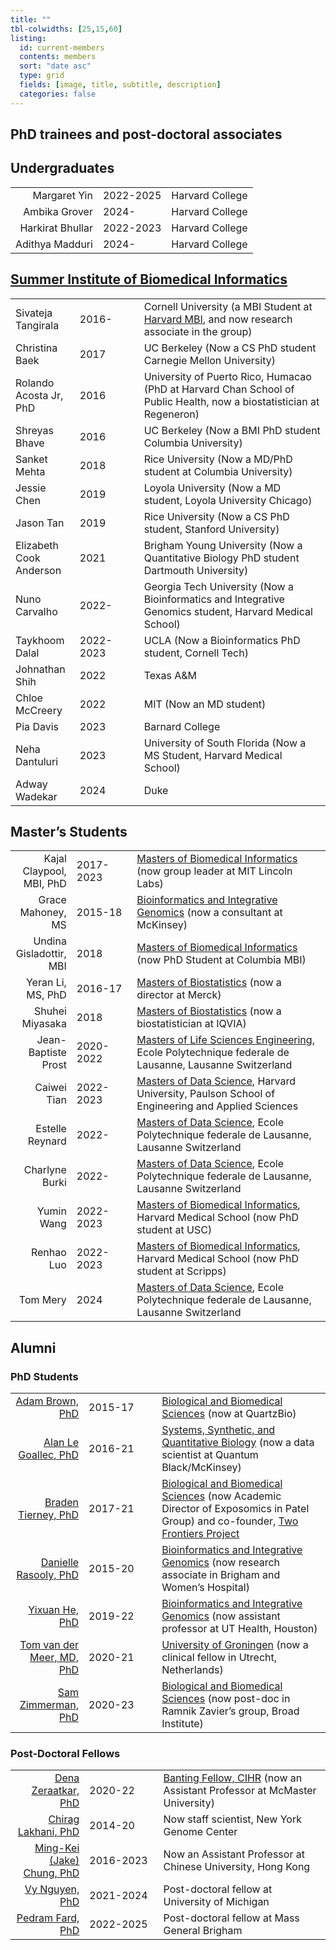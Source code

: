 ```yaml
---
title: ""
tbl-colwidths: [25,15,60]
listing:
  id: current-members
  contents: members
  sort: "date asc"
  type: grid
  fields: [image, title, subtitle, description]
  categories: false
---
```


## PhD trainees and post-doctoral associates

::: {#current-members}
:::

## Undergraduates

|                  |           |                 |
|-----------------:|-----------|-----------------|
|     Margaret Yin | 2022-2025 | Harvard College |
|    Ambika Grover | 2024-     | Harvard College |
| Harkirat Bhullar | 2022-2023 | Harvard College |
|  Adithya Madduri | 2024-     | Harvard College |

## [Summer Institute of Biomedical Informatics](https://dbmi.hms.harvard.edu/education/summer-institute-biomedical-informatics)

|  |  |  |
|---------------|---------------|-------------------------------------------|
| Sivateja Tangirala | 2016- | Cornell University (a MBI Student at [Harvard MBI](https://dbmi.hms.harvard.edu/education/master-biomedical-informatics), and now research associate in the group) |
| Christina Baek | 2017 | UC Berkeley (Now a CS PhD student Carnegie Mellon University) |
| Rolando Acosta Jr, PhD | 2016 | University of Puerto Rico, Humacao (PhD at Harvard Chan School of Public Health, now a biostatistician at Regeneron) |
| Shreyas Bhave | 2016 | UC Berkeley (Now a BMI PhD student Columbia University) |
| Sanket Mehta | 2018 | Rice University (Now a MD/PhD student at Columbia University) |
| Jessie Chen | 2019 | Loyola University (Now a MD student, Loyola University Chicago) |
| Jason Tan | 2019 | Rice University (Now a CS PhD student, Stanford University) |
| Elizabeth Cook Anderson | 2021 | Brigham Young University (Now a Quantitative Biology PhD student Dartmouth University) |
| Nuno Carvalho | 2022- | Georgia Tech University (Now a Bioinformatics and Integrative Genomics student, Harvard Medical School) |
| Taykhoom Dalal | 2022-2023 | UCLA (Now a Bioinformatics PhD student, Cornell Tech) |
| Johnathan Shih | 2022 | Texas A&M |
| Chloe McCreery | 2022 | MIT (Now an MD student) |
| Pia Davis | 2023 | Barnard College |
| Neha Dantuluri | 2023 | University of South Florida (Now a MS Student, Harvard Medical School) |
| Adway Wadekar | 2024 | Duke |

## Master's Students

|  |  |  |
|-------------:|--------------|--------------------------------------------|
| Kajal Claypool, MBI, PhD | 2017-2023 | [Masters of Biomedical Informatics](https://dbmi.hms.harvard.edu/education/master-biomedical-informatics) (now group leader at MIT Lincoln Labs) |
| Grace Mahoney, MS | 2015-18 | [Bioinformatics and Integrative Genomics](https://gsas.harvard.edu/programs-of-study/all/bioinformatics-and-integrative-genomics) (now a consultant at McKinsey) |
| Undina Gisladottir, MBI | 2018 | [Masters of Biomedical Informatics](https://dbmi.hms.harvard.edu/education/master-biomedical-informatics) (now PhD Student at Columbia MBI) |
| Yeran Li, MS, PhD | 2016-17 | [Masters of Biostatistics](https://www.hsph.harvard.edu/biostatistics/masters-programs/) (now a director at Merck) |
| Shuhei Miyasaka | 2018 | [Masters of Biostatistics](https://www.hsph.harvard.edu/biostatistics/masters-programs/) (now a biostatistician at IQVIA) |
| Jean-Baptiste Prost | 2020-2022 | [Masters of Life Sciences Engineering](https://www.epfl.ch/education/master/programs/life-sciences-engineering/), Ecole Polytechnique federale de Lausanne, Lausanne Switzerland |
| Caiwei Tian | 2022-2023 | [Masters of Data Science](https://seas.harvard.edu/applied-computation/graduate-programs/masters-data-science), Harvard University, Paulson School of Engineering and Applied Sciences |
| Estelle Reynard | 2022- | [Masters of Data Science](https://www.epfl.ch/education/master/programs/data-science/), Ecole Polytechnique federale de Lausanne, Lausanne Switzerland |
| Charlyne Burki | 2022- | [Masters of Data Science](https://www.epfl.ch/education/master/programs/data-science/), Ecole Polytechnique federale de Lausanne, Lausanne Switzerland |
| Yumin Wang | 2022-2023 | [Masters of Biomedical Informatics](https://dbmi.hms.harvard.edu/education/master-biomedical-informatics), Harvard Medical School (now PhD student at USC) |
| Renhao Luo | 2022-2023 | [Masters of Biomedical Informatics](https://dbmi.hms.harvard.edu/education/master-biomedical-informatics), Harvard Medical School (now PhD student at Scripps) |
| Tom Mery | 2024 | [Masters of Data Science](https://www.epfl.ch/education/master/programs/data-science/), Ecole Polytechnique federale de Lausanne, Lausanne Switzerland |

## Alumni

### PhD Students

|  |  |  |
|----------------:|-----------------|---------------------------------------|
| [Adam Brown, PhD](https://www.linkedin.com/in/adam-sam-brown/) | 2015-17 | [Biological and Biomedical Sciences](https://gsas.harvard.edu/programs-of-study/all/biological-and-biomedical-sciences) (now at QuartzBio) |
| [Alan Le Goallec, PhD](https://www.linkedin.com/in/alan-le-goallec-758a02126/) | 2016-21 | [Systems, Synthetic, and Quantitative Biology](Systems,%20Synthetic,%20and%20Quantitative%20Biology) (now a data scientist at Quantum Black/McKinsey) |
| [Braden Tierney, PhD](https://www.bradentierney.com) | 2017-21 | [Biological and Biomedical Sciences](https://gsas.harvard.edu/programs-of-study/all/biological-and-biomedical-sciences) (now Academic Director of Exposomics in Patel Group) and co-founder, [Two Frontiers Project](https://twofrontiers.org) |
| [Danielle Rasooly, PhD](https://www.linkedin.com/in/danielle-rasooly/) | 2015-20 | [Bioinformatics and Integrative Genomics](https://gsas.harvard.edu/programs-of-study/all/bioinformatics-and-integrative-genomics) (now research associate in Brigham and Women's Hospital) |
| [Yixuan He, PhD](https://www.atgu.mgh.harvard.edu/people/yixuan-he/) | 2019-22 | [Bioinformatics and Integrative Genomics](https://gsas.harvard.edu/programs-of-study/all/bioinformatics-and-integrative-genomics) (now assistant professor at UT Health, Houston) |
| [Tom van der Meer, MD, PhD](https://www.researchgate.net/profile/Tom-Van-Der-Meer "Tom") | 2020-21 | [University of Groningen](https://www.researchgate.net/profile/Tom-Van-Der-Meer) (now a clinical fellow in Utrecht, Netherlands) |
| [Sam Zimmerman, PhD](https://www.linkedin.com/in/samuel-zimmerman-1769a67a/) | 2020-23 | [Biological and Biomedical Sciences](https://gsas.harvard.edu/programs-of-study/all/biological-and-biomedical-sciences) (now post-doc in Ramnik Zavier's group, Broad Institute) |

### Post-Doctoral Fellows

|  |  |  |
|----------------:|-----------------|--------------------------------------|
| [Dena Zeraatkar, PhD](https://www.denazera.com) | 2020-22 | [Banting Fellow, CIHR](https://banting.fellowships-bourses.gc.ca/en/2019-2020-eng.html) (now an Assistant Professor at McMaster University) |
| [Chirag Lakhani, PhD](https://cmlakhan.github.io) | 2014-20 | Now staff scientist, New York Genome Center |
| [Ming-Kei (Jake) Chung, PhD](https://www.linkedin.com/in/jakemkc/) | 2016-2023 | Now an Assistant Professor at Chinese University, Hong Kong |
| [Vy Nguyen, PhD](https://www.linkedin.com/in/vy-nguyen-6841459b) | 2021-2024 | Post-doctoral fellow at University of Michigan |
| [Pedram Fard, PhD](https://dbmi.hms.harvard.edu/people/pedram-fard) | 2022-2025 | Post-doctoral fellow at Mass General Brigham |
